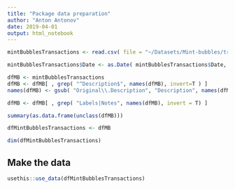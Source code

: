 ```yaml
---
title: "Package data preparation"
author: "Anton Antonov"
date: 2019-04-01
output: html_notebook
---
```



```r
mintBubblesTransactions <- read.csv( file = "~/Datasets/Mint-bubbles/transactions.csv", stringsAsFactors = F )

mintBubblesTransactions$Date <- as.Date( mintBubblesTransactions$Date, format = "%m/%d/%Y" )

dfMB <- mintBubblesTransactions
dfMB <- dfMB[ , grep( "^Description$", names(dfMB), invert=T ) ]
names(dfMB) <- gsub( "Original\\.Description", "Description", names(dfMB) )

dfMB <- dfMB[ , grep( "Labels|Notes", names(dfMB), invert = T) ] 
```

```r
summary(as.data.frame(unclass(dfMB)))
```

```r
dfMintBubblesTransactions <- dfMB
```

```r
dim(dfMintBubblesTransactions)
```

## Make the data

```r
usethis::use_data(dfMintBubblesTransactions)
```

